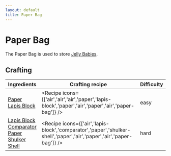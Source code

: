 ```yaml
---
layout: default
title: Paper Bag
---
```



Paper Bag
===================

The Paper Bag is used to store [Jelly Babies](/items/jelly-baby).

## Crafting

| Ingredients | Crafting recipe | Difficulty |
| ----------- | --------------- | ------------- |
| [Paper](https://minecraft.wiki/w/Paper)<br/>[Lapis Block](https://minecraft.wiki/w/Lapis_Block) | <Recipe icons={['air','air','air','paper','lapis-block','paper','air','paper','air','paper-bag']} /> | easy |
| [Lapis Block](https://minecraft.wiki/w/Lapis_Block)<br/>[Comparator](https://minecraft.wiki/w/Comparator)<br/>[Paper](https://minecraft.wiki/w/Paper)<br/>[Shulker Shell](https://minecraft.wiki/w/Shulker_Shell) | <Recipe icons={['air','lapis-block','comparator','paper','shulker-shell','paper','air','paper','air','paper-bag']} /> | hard |

